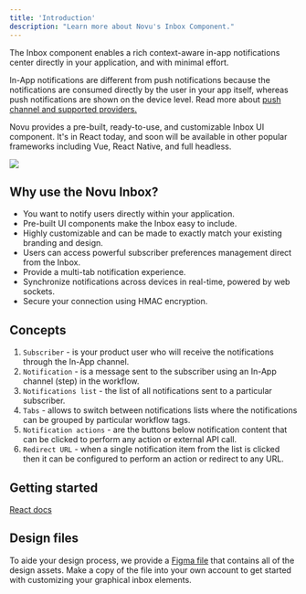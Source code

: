 ```yaml
---
title: 'Introduction'
description: "Learn more about Novu's Inbox Component."
---
```


The Inbox component enables a rich context-aware in-app notifications center directly in your application, and with minimal effort.

In-App notifications are different from push notifications because the notifications are consumed directly by the user in your app itself, whereas push notifications are shown on the device level. Read more about [push channel and supported providers.](/channels-and-providers/push/overview)

Novu provides a pre-built, ready-to-use, and customizable Inbox UI component. It's in React today, and soon will be available in other popular frameworks including Vue, React Native, and full headless.

<Frame caption="Fully functional and customizable React Inbox component">
  <img src="/images/inbox.png" />
</Frame>

## Why use the Novu Inbox?

- You want to notify users directly within your application.
- Pre-built UI components make the Inbox easy to include.
- Highly customizable and can be made to exactly match your existing branding and design.
- Users can access powerful subscriber preferences management direct from the Inbox.
- Provide a multi-tab notification experience.
- Synchronize notifications across devices in real-time, powered by web sockets.
- Secure your connection using HMAC encryption.

## Concepts

1. `Subscriber` - is your product user who will receive the notifications through the In-App channel.
2. `Notification` - is a message sent to the subscriber using an In-App channel (step) in the workflow.
3. `Notifications list` - the list of all notifications sent to a particular subscriber.
4. `Tabs` - allows to switch between notifications lists where the notifications can be grouped by particular workflow tags.
5. `Notification actions` - are the buttons below notification content that can be clicked to perform any action or external API call.
6. `Redirect URL` - when a single notification item from the list is clicked then it can be configured to perform an action or redirect to any URL.

## Getting started

[React docs](/inbox/react/get-started)

## Design files

To aide your design process, we provide a [Figma file](https://www.figma.com/design/0FIyK1FshxvMeYtJL5xsAa/External-Inbox-Design-File?node-id=2-4268&t=AEcemYHcITm8XDVR-0) that contains all of the design assets. Make a copy of the file into your own account to get started with customizing your graphical inbox elements.